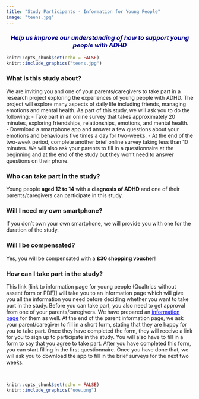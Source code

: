 ```yaml
---
title: "Study Participants - Information for Young People"
image: "teens.jpg" 
---
```

<h3 style="text-align: center;"><span style="color:darkblue">*Help us improve our understanding of how to support young people with ADHD*</span></h3> 

```r
knitr::opts_chunk$set(echo = FALSE)
knitr::include_graphics("teens.jpg")
``` 

### What is this study about?
We are inviting you and one of your parents/caregivers to take part in a research project exploring the experiences of young people with ADHD. The project will explore many aspects of daily life including friends, managing emotions and mental health. As part of this study, we will ask you to do the following:
- Take part in an online survey that takes approximately 20 minutes, exploring friendships, relationships, emotions, and mental health.  
- Download a smartphone app and answer a few questions about your emotions and behaviours five times a day for two-weeks.
- At the end of the two-week period, complete another brief online survey taking less than 10 minutes. 
We will also ask your parents to fill in a questionnaire at the beginning and at the end of the study but they won't need to answer questions on their phone.

### Who can take part in the study?
Young people **aged 12 to 14** with a **diagnosis of ADHD** and one of their parents/caregivers can participate in this study.

### Will I need my own smartphone?
If you don't own your own smartphone, we will provide you with one for the duration of the study.

### Will I be compensated?
Yes, you will be compensated with a **£30 shopping voucher**!

### How can I take part in the study?

This link [link to information page for young people (Qualtrics without assent form or PDF)] will take you to an information page which will give you all the information you need before deciding whether you want to take part in the study. Before you can take part, you also need to get approval from one of your parents/caregivers. We have prepared an <a href="https://edinburgh.eu.qualtrics.com/jfe/form/SV_agdkr7R72tsPHcq" style="color: blue;">information page</a> for them as well. At the end of the parent information page, we ask your parent/caregiver to fill in a short form, stating that they are happy for you to take part. Once they have completed the form, they will receive a link for you to sign up to participate in the study. You will also have to fill in a form to say that you agree to take part. After you have completed this form, you can start filling in the first questionnaire. Once you have done that, we will ask you to download the app to fill in the brief surveys for the next two weeks.

&nbsp;<br>

```r
knitr::opts_chunk$set(echo = FALSE)
knitr::include_graphics("uoe.png")
``` 
